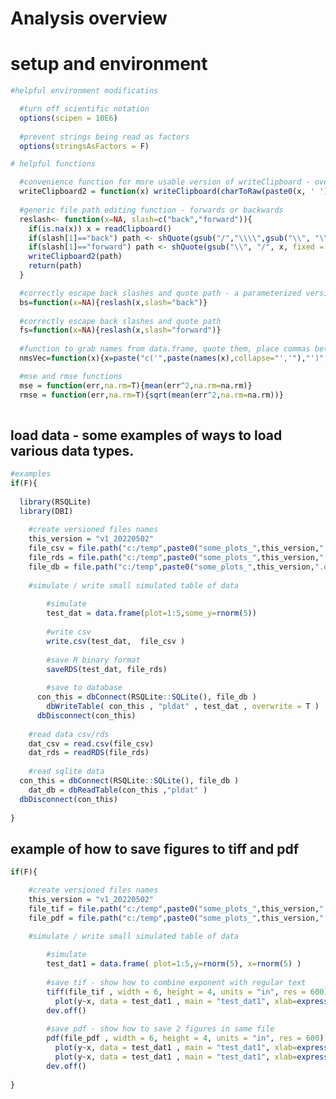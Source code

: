 # Analysis overview


# setup and environment

```r

#helpful environment modificatins

  #turn off scientific notation 
  options(scipen = 10E6)
  
  #prevent strings being read as factors
  options(stringsAsFactors = F)

# helpful functions

  #convenience function for more usable version of writeClipboard - overcomes newline issues
  writeClipboard2 = function(x) writeClipboard(charToRaw(paste0(x, ' ')))
  
  #generic file path editing function - forwards or backwards
  reslash<- function(x=NA, slash=c("back","forward")){
    if(is.na(x)) x = readClipboard()
    if(slash[1]=="back") path <- shQuote(gsub("/","\\\\",gsub("\\", "\\\\", x, fixed = TRUE), fixed = TRUE))
    if(slash[1]=="forward") path <- shQuote(gsub("\\", "/", x, fixed = TRUE))
    writeClipboard2(path)
    return(path)
  }

  #correctly escape back slashes and quote path - a parameterized version o f   
  bs=function(x=NA){reslash(x,slash="back")}
  
  #correctly escape back slashes and quote path   
  fs=function(x=NA){reslash(x,slash="forward")}
  
  #function to grab names from data.frame, quote them, place commas between them, and send to clipboard
  nmsVec=function(x){x=paste("c('",paste(names(x),collapse="','"),"')",sep=""); writeClipboard2(x);return(x)}

  #mse and rmse functions
  mse = function(err,na.rm=T){mean(err^2,na.rm=na.rm)} 
  rmse = function(err,na.rm=T){sqrt(mean(err^2,na.rm=na.rm))}   
  
```

## load data - some examples of ways to load various data types. 

```r

#examples
if(F){ 
	
  library(RSQLite)
  library(DBI)
	
	#create versioned files names
	this_version = "v1_20220502"
	file_csv = file.path("c:/temp",paste0("some_plots_",this_version,".csv"))
	file_rds = file.path("c:/temp",paste0("some_plots_",this_version,".RDS"))
	file_db = file.path("c:/temp",paste0("some_plots_",this_version,".db") )
	
	#simulate / write small simulated table of data
	
		#simulate
		test_dat = data.frame(plot=1:5,some_y=rnorm(5))
		
		#write csv
		write.csv(test_dat,  file_csv )
		
		#save R binary format
		saveRDS(test_dat, file_rds)
		
		#save to database
	  con_this = dbConnect(RSQLite::SQLite(), file_db )
	  	dbWriteTable( con_this , "pldat" , test_dat , overwrite = T )
	  dbDisconnect(con_this)  
	
	#read data csv/rds
	dat_csv = read.csv(file_csv)
	dat_rds = readRDS(file_rds)
	
	#read sqlite data
  con_this = dbConnect(RSQLite::SQLite(), file_db )
  	dat_db = dbReadTable(con_this ,"pldat" )
  dbDisconnect(con_this)  
  
}


```

## example of how to save figures to tiff and pdf

```r

if(F){ 

	#create versioned files names
	this_version = "v1_20220502"
	file_tif = file.path("c:/temp",paste0("some_plots_",this_version,".csv"))
	file_pdf = file.path("c:/temp",paste0("some_plots_",this_version,".RDS"))

	#simulate / write small simulated table of data
	
		#simulate
		test_dat1 = data.frame( plot=1:5,y=rnorm(5), x=rnorm(5) )
		
		#save tif - show how to combine exponent with regular text
		tiff(file_tif , width = 6, height = 4, units = "in", res = 600)
		  plot(y~x, data = test_dat1 , main = "test_dat1", xlab=expression(paste("bigfoot height ",cm^2)), ylab="ft")
		dev.off()
		
		#save pdf - show how to save 2 figures in same file
		pdf(file_pdf , width = 6, height = 4, units = "in", res = 600)
		  plot(y~x, data = test_dat1 , main = "test_dat1", xlab=expression(paste("bigfoot height ",cm^2)), ylab="ft")
		  plot(y~x, data = test_dat1 , main = "test_dat1", xlab=expression(paste("bigfoot height ",cm^2)), ylab="ft")
		dev.off()
  
}


```

## 

```r

```

## 

```r

```

## 

```r

```


## 

```r

```

## 

```r

```

## 

```r

```
